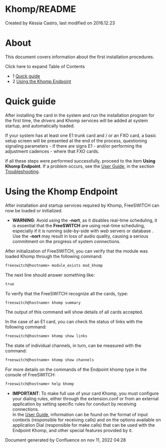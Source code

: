 
# Khomp/README 

 Created by  Késsia Castro, last modified on 2016.12.23

# About

This document covers information about the first installation procedures.

Click here to expand Table of Contents

* 1 [Quick guide](#quick-guide)
* 2 [Using the Khomp Endpoint](#using-the-khomp-endpoint)

# Quick guide

After installing the card in the system and run the installation program for the first time, the _drivers_ and Khomp services will be added at system startup, and automatically loaded.

If your system has at least one E1 trunk card and / or an FXO card, a basic setup screen will be presented at the end of the process, questioning signaling parameters - if there are signs E1 - and/or performing the adjustment cadences - where that FXO cards.

If all these steps were performed successfully, proceed to the item **Using Khomp Endpoint**. If a problem occurs, see the [User Guide](index.mdx#about), in the section [Troubleshooting](index.mdx#troubleshooting).

# Using the Khomp Endpoint

After installation and startup services required by Khomp, FreeSWITCH can now be loaded or initialized.

* **WARNING**: Avoid using the **\-nort**, as it disables real-time scheduling, it is essential that the **FreeSWITCH** are using real-time scheduling, especially if it is running side-by-side with _web_ servers or database . Use the **\-nort** may result in loss of audio quality, causing a serious commitment on the progress of system connections.

After initialization of FreeSWITCH, you can verify that the module was loaded Khomp through the following command: 

```xml
freeswitch@hostname> module_exists mod_khomp
```

The next line should answer something like:

```xml
true
```

To verify that the FreeSWITCH recognize all the cards, type:

```xml
freeswitch@hostname> khomp summary
```

The output of this command will show details of all cards accepted.

In the case of an E1 card, you can check the status of links with the following command:

```xml
freeswitch@hostname> khomp show links
```

The state of individual channels, in turn, can be measured with the command:

```xml
freeswitch@hostname> khomp show channels
```

For more details on the commands of the Endpoint khomp type in the console of FreeSWITCH:

```xml
freeswitch@hostname> help khomp
```

* **IMPORTANT**: To make full use of your card Khomp, you must configure your dialing rules, either through the extension.conf or from an external application by setting specific rules for conduct by receiving connections.  
In the [User Guide](index.mdx#about), information can be found on the format of input contexts (responsible for receiving calls) and on the options available on application Dial (responsible for make calls) that can be used with the Endpoint Khomp, and other special features provided by it.

Document generated by Confluence on nov 11, 2022 04:28
